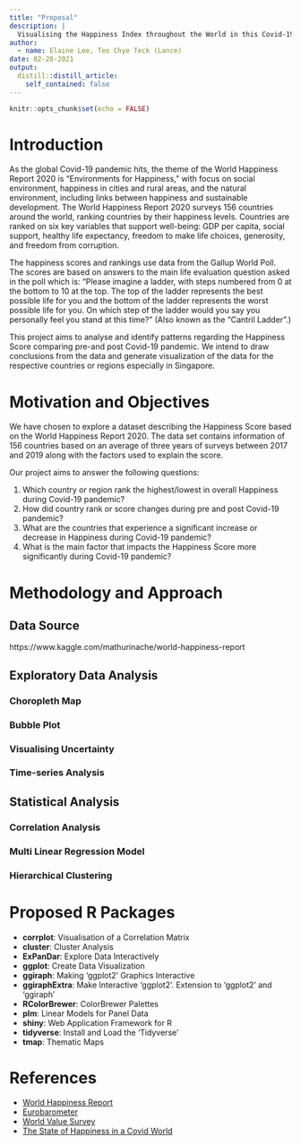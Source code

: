 ```yaml
---
title: "Proposal"
description: |
  Visualising the Happiness Index throughout the World in this Covid-19 situation.
author:
  - name: Elaine Lee, Teo Chye Teck (Lance)
date: 02-28-2021
output:
  distill::distill_article:
    self_contained: false
---
```



```r
knitr::opts_chunk$set(echo = FALSE)
```

# Introduction

As the global Covid-19 pandemic hits, the theme of the World Happiness Report 2020 is “Environments for Happiness,” with focus on social environment, happiness in cities and rural areas, and the natural environment, including links between happiness and sustainable development.
The World Happiness Report 2020 surveys 156 countries around the world, ranking countries by their happiness levels. Countries are ranked on six key variables that support well-being: GDP per capita, social support, healthy life expectancy, freedom to make life choices, generosity, and freedom from corruption.    
  
The happiness scores and rankings use data from the Gallup World Poll. The scores are based on answers to the main life evaluation question asked in the poll which is: “Please imagine a ladder, with steps numbered from 0 at the bottom to 10 at the top. The top of the ladder represents the best possible life for you and the bottom of the ladder represents the worst possible life for you. On which step of the ladder would you say you personally feel you stand at this time?” (Also known as the “Cantril Ladder”.)        

This project aims to analyse and identify patterns regarding the Happiness Score comparing pre-and post Covid-19 pandemic.  We intend to draw conclusions from the data and generate visualization of the data for the respective countries or regions especially in Singapore.

# Motivation and Objectives

We have chosen to explore a dataset describing the Happiness Score based on the World Happiness Report 2020. The data set contains information of 156 countries based on an average of three years of surveys between 2017 and 2019 along with the factors used to explain the score.

Our project aims to answer the following questions:    

1. Which country or region rank the highest/lowest in overall Happiness during Covid-19 pandemic?   
2. How did country rank or score changes during pre and post Covid-19 pandemic?   
3. What are the countries that experience a significant increase or decrease in Happiness during Covid-19 pandemic?   
4. What is the main factor that impacts the Happiness Score more significantly during Covid-19 pandemic?    

# Methodology and Approach

## Data Source
https://www.kaggle.com/mathurinache/world-happiness-report

## Exploratory Data Analysis

### Choropleth Map

### Bubble Plot

### Visualising Uncertainty

### Time-series Analysis

## Statistical Analysis

### Correlation Analysis

### Multi Linear Regression Model

### Hierarchical Clustering

# Proposed R Packages

* **corrplot**: Visualisation of a Correlation Matrix
* **cluster**: Cluster Analysis
* **ExPanDar**: Explore Data Interactively
* **ggplot**: Create Data Visualization
* **ggiraph**: Making ‘ggplot2’ Graphics Interactive
* **ggiraphExtra**: Make Interactive 'ggplot2'. Extension to 'ggplot2' and 'ggiraph'
* **RColorBrewer**: ColorBrewer Palettes
* **plm**: Linear Models for Panel Data
* **shiny**: Web Application Framework for R
* **tidyverse**: Install and Load the ‘Tidyverse’
* **tmap**: Thematic Maps


# References

* [World Happiness Report](https://worldhappiness.report/)
* [Eurobarometer](https://ec.europa.eu/commfrontoffice/publicopinion/index.cfm/General/index)
* [World Value Survey](https://www.worldvaluessurvey.org/WVSDocumentationWV6.jsp)
* [The State of Happiness in a Covid World](https://www.ipsos.com/en/global-happiness-study-2020)



